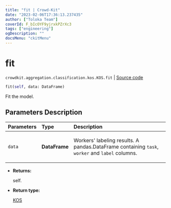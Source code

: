 ```yaml
---
title: "fit | Crowd-Kit"
date: "2023-02-06T17:36:13.237435"
author: ["Toloka Team"]
coverId: F_bIcOYF9yjrxkPZrXc3
tags: ["engineering"]
ogDescription: ""
docsMenu: "ckitMenu"
---
```


# fit
`crowdkit.aggregation.classification.kos.KOS.fit` | [Source code](https://github.com/Toloka/crowd-kit/blob/v1.2.0/crowdkit/aggregation/classification/kos.py#L58)

```python
fit(self, data: DataFrame)
```

Fit the model.

## Parameters Description

| Parameters | Type | Description |
| :----------| :----| :-----------|
`data`|**DataFrame**|<p>Workers&#x27; labeling results. A pandas.DataFrame containing `task`, `worker` and `label` columns.</p>

* **Returns:**

  self.

* **Return type:**

  [KOS](/docs-new/crowd-kit/reference/crowdkit.aggregation.classification.kos.KOS)
